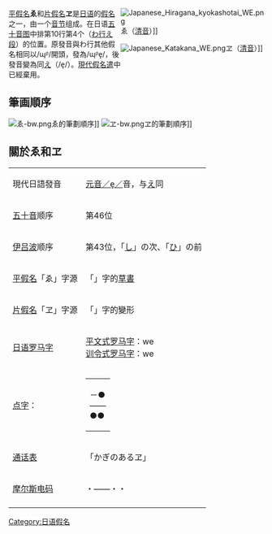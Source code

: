 {{unreferenced|time=2017-12-18T03:59:59+00:00}}
<div style="float:right;width:283px;">
{{日语五十音}}
[[File:Japanese_Hiragana_kyokashotai_WE.png|thumb]]<span lang=ja>ゑ</span>（[[清音|清音]]）]]

[[File:Japanese_Katakana_WE.png|thumb]]<span lang=ja>ヱ</span>（[[清音|清音]]）]]

</div>

[[平假名|平假名]]<span lang=ja>'''ゑ'''</span>和[[片假名|片假名]]<span lang=ja>'''ヱ'''</span>是[[日语|日语]]的[[日語假名|假名]]之一，由一个[[音节|音节]]组成。在日语[[五十音图|五十音图]]中排第10行第4个（<span lang=ja>[[わ行|わ行]][[え段|え段]]</span>）的位置。原發音與わ行其他假名相同以/ɰᵝ/開頭，發為/ɰᵝe̞/，後發音變為同[[え|え]]（/e̞/）。[[現代假名遣|現代假名遣]]中已經棄用。

== 筆画順序 ==
[[File:ゑ-bw.png|thumb]]<span lang=ja>ゑ</span>的筆劃順序]]
[[File:ヱ-bw.png|thumb]]<span lang=ja>ヱ</span>的筆劃順序]]
{{Clear|left}}

==關於<span lang=ja>ゑ</span>和<span lang=ja>ヱ</span>==
{|class=wikitable
|-
|現代日語發音
|[[元音|元音]][[中前不圆唇元音|／e̞／]]音，与[[え|え]]同
|-
|[[五十音|五十音]]顺序
|第46位
|-
|[[伊吕波|伊吕波]]顺序
|第43位，「<span lang=ja>[[し|し]]</span>」の次、「<span lang=ja>[[ひ|ひ]]</span>」の前
|-
|[[平假名|平假名]]「<span lang=ja>ゑ</span>」字源
|「{{Lang|Ja|恵}}」字的[[草書|草書]]
|-
|[[片假名|片假名]]「<span lang=ja>ヱ</span>」字源
|「{{Lang|Ja|恵}}」字的變形
|-
|[[日语罗马字|日语罗马字]]
|[[平文式罗马字|平文式罗马字]]：we<br />[[训令式罗马字|训令式罗马字]]：we
|-
|[[点字|点字]]：
|
{| style = "border:1px solid #8080b0;"
|-----
| －●<br />——<br />●●
|}
|-
|[[通话表|通话表]]
|「<span lang=ja>かぎのあるヱ<span>」
|-
|[[摩尔斯电码|摩尔斯电码]]
|・——・・
|-
|}

<!--編輯注釋:請熱心人士繼續仿照あ條目，補充這個假名的字元編碼(包含半形及小字等)-->

[[Category:日语假名|Category:日语假名]]
